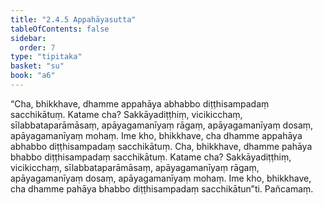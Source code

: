 ```yaml
---
title: "2.4.5 Appahāyasutta"
tableOfContents: false
sidebar:
  order: 7
type: "tipitaka"
basket: "su"
book: "a6"
---
```



<DynamicBreadcrumb />

<Division number="89" book="a6" bookNo="16" page="381">

<Paragraph number="696" book="a6">
“Cha, bhikkhave, dhamme appahāya abhabbo diṭṭhisampadaṃ sacchikātuṃ. Katame cha? Sakkāyadiṭṭhiṃ, vicikicchaṃ, sīlabbataparāmāsaṃ, apāyagamanīyaṃ rāgaṃ, apāyagamanīyaṃ dosaṃ, apāyagamanīyaṃ mohaṃ. Ime kho, bhikkhave, cha dhamme appahāya abhabbo diṭṭhisampadaṃ sacchikātuṃ.
</Paragraph>

<Paragraph number="697" book="a6">
Cha, bhikkhave, dhamme pahāya bhabbo diṭṭhisampadaṃ sacchikātuṃ. Katame cha? Sakkāyadiṭṭhiṃ, vicikicchaṃ, sīlabbataparāmāsaṃ, apāyagamanīyaṃ rāgaṃ, apāyagamanīyaṃ dosaṃ, apāyagamanīyaṃ mohaṃ. Ime kho, bhikkhave, cha dhamme pahāya bhabbo diṭṭhisampadaṃ sacchikātun”ti.

</Paragraph>
</Division>

<Paragraph number="698" type="center" book="a6">
Pañcamaṃ.
</Paragraph>